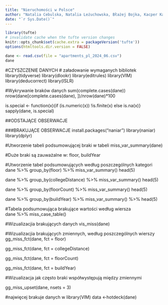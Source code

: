 ```yaml
---
title: "Nieruchomości w Polsce"
author: "Natalia Cebulska, Natalia Leżuchowska, Błażej Bojka, Kacper Karnath"
date: "`r Sys.Date()`"
---
```


```r
library(tufte)
# invalidate cache when the tufte version changes
knitr::opts_chunk$set(cache.extra = packageVersion('tufte'))
options(htmltools.dir.version = FALSE)

dane <- read.csv(file = "apartments_pl_2024_06.csv")
dane
```

#CZYSZCZENIE DANYCH
# załadowanie wymaganych bibliotek
library(tidyverse)
library(dlookr)
library(editrules)
library(VIM)
library(deducorrect)
library(ISLR)

#Wykrywanie braków danych
sum(complete.cases(dane))
nrow(dane[complete.cases(dane), ])/nrow(dane)*100

is.special <- function(x){if (is.numeric(x)) !is.finite(x) else is.na(x)}
sapply(dane, is.special)


##ODSTAJĄCE OBSERWACJE 



###BRAKUJĄCE OBSERWACJE 
install.packages("naniar")
library(naniar)
library(dplyr)

#Utworzenie tabeli podsumowującej braki w tabeli 
miss_var_summary(dane)

#Duże braki są zauważalne w: floor, buildYear 

#Utworzenie tabel podsumowujących według poszczególnych kategori
dane %>%
  group_by(floor) %>%
  miss_var_summary()
  head(5)
  
dane %>%
  group_by(collegeDistance) %>%
  miss_var_summary() 
  head(5)
  
dane %>%
  group_by(floorCount) %>%
  miss_var_summary()
  head(5)
  
dane %>%
  group_by(buildYear) %>%
  miss_var_summary() %>%
  head(5)


#Tabela podsumowująca brakujące wartości według wiersza    
dane %>%
  miss_case_table()

#Wizualizacjia brakujących danych 
vis_miss(dane)

#Wizualizacjia brakujących zmiennych, według poszczególnych wierszy
gg_miss_fct(dane, fct = floor)

gg_miss_fct(dane, fct = collegeDistance)

gg_miss_fct(dane, fct = floorCount)

gg_miss_fct(dane, fct = buildYear)


#Wizualizacja jak często braki współwystępują między zmiennymi 

gg_miss_upset(dane, 
              nsets = 3)
              
#najwięcej brakuje danych w 
library(VIM)
data <-hotdeck(dane)

